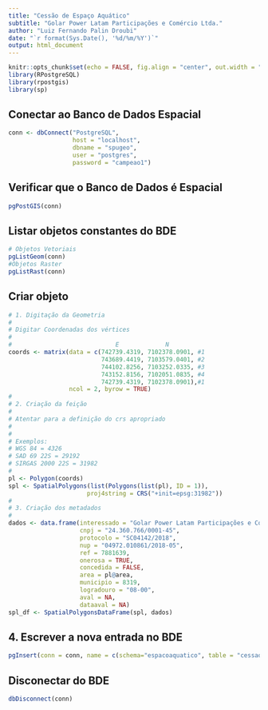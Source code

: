 ```yaml
---
title: "Cessão de Espaço Aquático"
subtitle: "Golar Power Latam Participações e Comércio Ltda."
author: "Luiz Fernando Palin Droubi"
date: "`r format(Sys.Date(), '%d/%m/%Y')`"
output: html_document
---
```


```r
knitr::opts_chunk$set(echo = FALSE, fig.align = "center", out.width = "100%")
library(RPostgreSQL)
library(rpostgis)
library(sp)
```

## Conectar ao Banco de Dados Espacial

```r
conn <- dbConnect("PostgreSQL",
                  host = "localhost", 
                  dbname = "spugeo",
                  user = "postgres", 
                  password = "campeao1")
```

## Verificar que o Banco de Dados é Espacial

```r
pgPostGIS(conn)
```


## Listar objetos constantes do BDE

```r
# Objetos Vetoriais
pgListGeom(conn)
#Objetos Raster
pgListRast(conn)
```

## Criar objeto

```r
# 1. Digitação da Geometria
#  
# Digitar Coordenadas dos vértices
#
#                             E             N
coords <- matrix(data = c(742739.4319, 7102378.0901, #1
                          743689.4419, 7103579.0401, #2
                          744102.8256, 7103252.0335, #3
                          743152.8156, 7102051.0835, #4
                          742739.4319, 7102378.0901),#1
                 ncol = 2, byrow = TRUE)
#
# 2. Criação da feição  
#
# Atentar para a definição do crs apropriado
# 
#
# Exemplos:
# WGS 84 = 4326
# SAD 69 22S = 29192
# SIRGAS 2000 22S = 31982
#
pl <- Polygon(coords)
spl <- SpatialPolygons(list(Polygons(list(pl), ID = 1)),
                      proj4string = CRS("+init=epsg:31982")) 
#
# 3. Criação dos metadados  
#
dados <- data.frame(interessado = "Golar Power Latam Participações e Comércio Ltda",
                    cnpj = "24.360.766/0001-45",
                    protocolo = "SC04142/2018",
                    nup = "04972.010861/2018-05",
                    ref = 7881639,
                    onerosa = TRUE,
                    concedida = FALSE,
                    area = pl@area,
                    municipio = 8319,
                    logradouro = "08-00",
                    aval = NA,
                    dataaval = NA)
spl_df <- SpatialPolygonsDataFrame(spl, dados)
```

## 4. Escrever a nova entrada no BDE

```r
pgInsert(conn = conn, name = c(schema="espacoaquatico", table = "cessao"), data.obj = spl_df)
```




## Disconectar do BDE

```r
dbDisconnect(conn)
```

